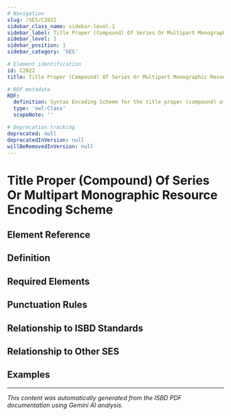```yaml
---
# Navigation
slug: /SES/C2022
sidebar_class_name: sidebar-level-1
sidebar_label: Title Proper (Compound) Of Series Or Multipart Monographic Resource Encoding Scheme
sidebar_level: 1
sidebar_position: 1
sidebar_category: 'SES'

# Element identification
id: C2022
title: Title Proper (Compound) Of Series Or Multipart Monographic Resource Encoding Scheme

# RDF metadata
RDF:
  definition: Syntax Encoding Scheme for the title proper (compound) of a series or multipart monographic resource.
  type: 'owl:Class'
  scopeNote: ''

# Deprecation tracking
deprecated: null
deprecatedInVersion: null
willBeRemovedInVersion: null
---
```


# Title Proper (Compound) Of Series Or Multipart Monographic Resource Encoding Scheme

## Element Reference
<ElementReference frontMatter={frontMatter} />

## Definition

<div className="guid">

</div>

## Required Elements

<div className="guid">

</div>

## Punctuation Rules

<div className="guid">

</div>

## Relationship to ISBD Standards

<div className="guid">

</div>

## Relationship to Other SES

<div className="guid">

</div>

## Examples

<div className="stip">

</div>

<hr />

*This content was automatically generated from the ISBD PDF documentation using Gemini AI analysis.*
